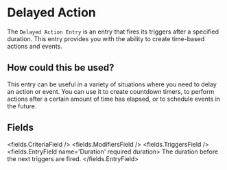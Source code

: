 
# Delayed Action 

The `Delayed Action Entry` is an entry that fires its triggers after a specified duration. This entry provides you with the ability to create time-based actions and events.

## How could this be used?

This entry can be useful in a variety of situations where you need to delay an action or event.
You can use it to create countdown timers, to perform actions after a certain amount of time has elapsed, or to schedule events in the future.


## Fields

<fields.CriteriaField />
<fields.ModifiersField />
<fields.TriggersField />
<fields.EntryField name='Duration' required duration>
     The duration before the next triggers are fired.
</fields.EntryField>
